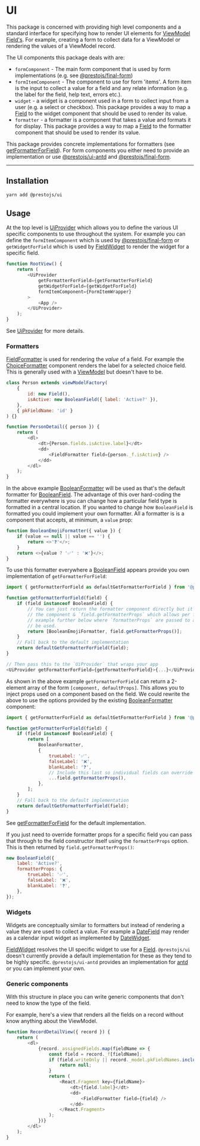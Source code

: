 

# UI

This package is concerned with providing high level components and a standard interface for specifying how to render
UI elements for [ViewModel](/docs/viewmodel) [Field's](doc:Field). For example, creating a form to collect data for
a ViewModel or rendering the values of a ViewModel record.

The UI components this package deals with are:

-   `formComponent` - The main form component that is used by form implementations (e.g. see [@prestojs/final-form](/docs/final-form))
-   `formItemComponent` - The component to use for form 'items'. A form item is the input to collect a value for a field and any
    relate information (e.g. the label for the field, help text, errors etc.).
-   `widget` - a widget is a component used in a form to collect input from a user (e.g. a select or checkbox). This package provides a way
    to map a [Field](doc:Field) to the widget component that should be used to render its value.
-   `formatter` - a formatter is a component that takes a value and formats it for display. This package provides a way
    to map a [Field](doc:Field) to the formatter component that should be used to render its value.

This package provides concrete implementations for formatters (see [getFormatterForField](doc:getFormatterForField)). For
form components you either need to provide an implementation or use [@prestojs/ui-antd](/docs/ui-antd) and [@prestojs/final-form](/docs/final-form).

---

## Installation

```bash
yarn add @prestojs/ui
```

## Usage

At the top level is [UiProvider](doc:UiProvider) which allows you to define the various UI specific components to use throughout
the system. For example you can define the `formItemComponent` which is used by [@prestojs/final-form](/docs/final-form)
or `getWidgetForField` which is used by [FieldWidget](doc:FieldWidget) to render the widget for a specific field.

```js
function RootView() {
    return (
        <UiProvider
            getFormatterForField={getFormatterForField}
            getWidgetForField={getWidgetForField}
            formItemComponent={FormItemWrapper}
        >
            <App />
        </UiProvider>
    );
}
```

See [UiProvider](doc:UiProvider) for more details.

### Formatters

[FieldFormatter](doc:FieldFormatter) is used for rendering the _value_ of a field. For example the [ChoiceFormatter](doc:ChoiceFormatter)
component renders the label for a selected choice field. This is generally used with a [ViewModel](doc:viewModelFactory) but
doesn't have to be.

```js
class Person extends viewModelFactory(
    {
        id: new Field(),
        isActive: new BooleanField({ label: 'Active?' }),
    },
    { pkFieldName: 'id' }
) {}

function PersonDetail({ person }) {
    return (
        <dl>
            <dt>{Person.fields.isActive.label}</dt>
            <dd>
                <FieldFormatter field={person._f.isActive} />
            </dd>
        </dl>
    );
}
```

In the above example [BooleanFormatter](doc:BooleanFormatter) will be used as that's the default formatter for [BooleanField](doc:BooleanField).
The advantage of this over hard-coding the formatter everywhere is you can change how a particular field type is formatted
in a central location. If you wanted to change how `BooleanField` is formatted you could implement your own formatter. All
a formatter is is a component that accepts, at minimum, a `value` prop:

```js
function BooleanEmojiFormatter({ value }) {
    if (value == null || value == '') {
        return <>'❓'</>;
    }
    return <>{value ? '✅' : '❌'}</>;
}
```

To use this formatter everywhere a [BooleanField](doc:BooleanField) appears provide you own implementation of
`getFormatterForField`:

```js
import { getFormatterForField as defaultGetFormatterForField } from '@prestojs/ui';

function getFormatterForField(field) {
    if (field instanceof BooleanField) {
        // You can just return the formatter component directly but it's good practice to return
        // the component & `field.getFormatterProps` which allows per field customisations. See
        // example further below where `formatterProps` are passed to a field for how this can
        // be used.
        return [BooleanEmojiFormatter, field.getFormatterProps()];
    }
    // Fall back to the default implementation
    return defaultGetFormatterForField(field);
}

// Then pass this to the `UiProvider` that wraps your app
<UiProvider getFormatterForField={getFormatterForField}>{...}</UiProvider>
```

As shown in the above example `getFormatterForField` can return a 2-element array of the form `[component, defaultProps]`.
This allows you to inject props used on a component based on the field. We could rewrite the above to use the options
provided by the existing [BooleanFormatter](doc:BooleanFormatter) component:

```js
import { getFormatterForField as defaultGetFormatterForField } from '@prestojs/ui';

function getFormatterForField(field) {
    if (field instanceof BooleanField) {
        return [
            BooleanFormatter,
            {
                trueLabel: '✅',
                falseLabel: '❌',
                blankLabel: '❓',
                // Include this last so individual fields can override that above defaults
                ...field.getFormatterProps(),
            },
        ];
    }
    // Fall back to the default implementation
    return defaultGetFormatterForField(field);
}
```

See [getFormatterForField](doc:getFormatterForField) for the default implementation.

If you just need to override formatter props for a specific field you can pass that through to the field constructor
itself using the `formatterProps` option. This is then returned by `field.getFormatterProps()`:

```js
new BooleanField({
    label: 'Active?',
    formatterProps: {
        trueLabel: '✅',
        falseLabel: '❌',
        blankLabel: '❓',
    },
});
```

### Widgets

Widgets are conceptually similar to formatters but instead of rendering a value they are used to collect a value.
For example a [DateField](doc:DateField) may render as a calendar input widget as implemented by [DateWidget](doc:DateWidget).

[FieldWidget](doc:FieldWidget) resolves the UI specific widget to use for a [Field](doc:Field). `@prestojs/ui` doesn't
currently provide a default implementation for these as they tend to be highly specific. `@prestojs/ui-antd` provides an implementation
for [antd](https://ant.design) or you can implement your own.

### Generic components

With this structure in place you can write generic components that don't need to know the type of the field.

For example, here's a view that renders all the fields on a record without know anything about the ViewModel.

```js
function RecordDetailView({ record }) {
    return (
        <dl>
            {record._assignedFields.map(fieldName => {
                const field = record._f[fieldName];
                if (field.writeOnly || record._model.pkFieldNames.includes(fieldName)) {
                    return null;
                }
                return (
                    <React.Fragment key={fieldName}>
                        <dt>{field.label}</dt>
                        <dd>
                            <FieldFormatter field={field} />
                        </dd>
                    </React.Fragment>
                );
            })}
        </dl>
    );
}
```
